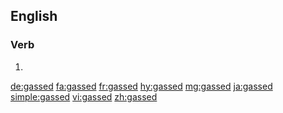 ==English==

===Verb===
{{head|en}}

# {{en-past of|gas}}

[[de:gassed]]
[[fa:gassed]]
[[fr:gassed]]
[[hy:gassed]]
[[mg:gassed]]
[[ja:gassed]]
[[simple:gassed]]
[[vi:gassed]]
[[zh:gassed]]